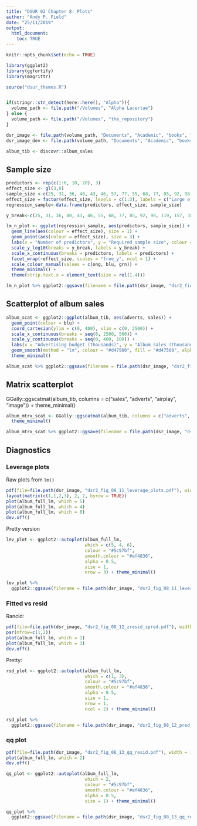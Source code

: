 ```yaml
---
title: "DSUR 02 Chapter 8: Plots"
author: "Andy P. Field"
date: "25/11/2019"
output: 
  html_document:
    toc: TRUE
---
```


```r
knitr::opts_chunk$set(echo = TRUE)

library(ggplot2)
library(ggfortify)
library(magrittr)

source("dsur_themes.R")


if(stringr::str_detect(here::here(), "Alpha")){
  volume_path <- file.path("/Volumes", "Alpha Lacertae")
} else {
  volume_path <- file.path("/Volumes", "the_repository")
}

dsr_image <- file.path(volume_path, "Documents", "Academic", "books", "discovering_statistics", "dsu_r", "dsr_02", "dsr2_docs", "dsr2_images", "dsr2_figures", "dsr2_ch_08_figures")
dsr_image_dev <- file.path(volume_path, "Documents", "Academic", "books", "discovering_statistics", "dsu_r", "dsr_02", "dsr2_docs", "dsr2_images", "dsr2_image_dev", "dsr2_omni_files", "dsr2_omni_dev")

album_tib <- discovr::album_sales


```



## Sample size

```r
predictors <- rep(c(1:6, 10, 20), 3)
effect_size <- gl(3,8)
sample_size <-c(25, 31, 36, 40, 43, 46, 57, 77, 55, 68, 77, 85, 92, 98, 119, 157, 387, 476, 539, 590, 635, 667, 806, 1043)
effect_size = factor(effect_size, levels = c(1:3), labels = c("Large effect", "Medium effect", "Small effect"))
regression_sample<-data.frame(predictors, effect_size, sample_size)

y_break<-c(25, 31, 36, 40, 43, 46, 55, 68, 77, 85, 92, 98, 119, 157, 387, 476, 539, 590, 635, 667, 806, 1043)

lm_n_plot <- ggplot(regression_sample, aes(predictors, sample_size)) +
  geom_line(aes(colour = effect_size), size = 1) +
  geom_point(aes(colour = effect_size), size = 3) +
  labs(x = "Number of predictors", y = "Required sample size", colour = "Effect size") +
  scale_y_log10(breaks = y_break, labels = y_break) + 
  scale_x_continuous(breaks = predictors, labels = predictors) + 
  facet_wrap(~effect_size, scales = "free_y", ncol = 1) + 
  scale_colour_manual(values = c(ong, blu, grn)) +
  theme_minimal() +
  theme(strip.text.x = element_text(size = rel(1.4)))

lm_n_plot %>% ggplot2::ggsave(filename = file.path(dsr_image, "dsr2_fig_08_08_sample_size.pdf"), width = 20, height = 25, unit = "cm")
```

## Scatterplot of album sales

```r

album_scat <- ggplot2::ggplot(album_tib, aes(adverts, sales)) +
  geom_point(colour = blu) +
  coord_cartesian(ylim = c(0, 400), xlim = c(0, 2500)) +
  scale_x_continuous(breaks = seq(0, 2500, 500)) +
  scale_y_continuous(breaks = seq(0, 400, 100)) +
  labs(x = "Advertising budget (thousands)", y = "Album sales (thousands)") +
  geom_smooth(method = "lm", colour = "#d47500", fill = "#d47500", alpha = 0.2) +
  theme_minimal()

album_scat %>% ggplot2::ggsave(filename = file.path(dsr_image, "dsr2_fig_08_04_album_scat.pdf"), width = 15, height = 10, unit = "cm")

```

## Matrix scatterplot

GGally::ggscatmat(album_tib, columns = c("sales", "adverts", "airplay", "image")) +
  theme_minimal()
```r
album_mtrx_scat <- GGally::ggscatmat(album_tib, columns = c("adverts", "airplay", "image", "sales")) +
  theme_minimal()

album_mtrx_scat %>% ggplot2::ggsave(filename = file.path(dsr_image, "dsr2_fig_08_10_album_mtrx_scat.pdf"), width = 20, height = 20, unit = "cm")

```

## Diagnostics

### Leverage plots

Raw plots from `lm()`

```r
pdf(file=file.path(dsr_image, "dsr2_fig_08_11_leverage_plots.pdf"), width = 10, height = 10)
layout(matrix(c(1,1,2,3), 2, 2, byrow = TRUE))
plot(album_full_lm, which = 5)
plot(album_full_lm, which = 4)
plot(album_full_lm, which = 6)
dev.off()
```

Pretty version

```r

lev_plot <- ggplot2::autoplot(album_full_lm,
                              which = c(5, 4, 6),
                              colour = "#5c97bf",
                              smooth.colour = "#ef4836",
                              alpha = 0.5,
                              size = 1,
                              nrow = 3) + theme_minimal()

lev_plot %>% 
  ggplot2::ggsave(filename = file.path(dsr_image, "dsr2_fig_08_11_leverage_plots.pdf"), width = 15, height = 20, unit = "cm")
```


### Fitted vs resid

Rancid:

```r
pdf(file=file.path(dsr_image, "dsr2_fig_08_12_zresid_zpred.pdf"), width = 10, height = 5)
par(mfrow=c(1,2))
plot(album_full_lm, which = 1)
plot(album_full_lm, which = 3)
dev.off()
```

Pretty:

```r
rsd_plot <- ggplot2::autoplot(album_full_lm,
                              which = c(1, 3),
                              colour = "#5c97bf",
                              smooth.colour = "#ef4836",
                              alpha = 0.5,
                              size = 1,
                              nrow = 1,
                              ncol = 2) + theme_minimal()

rsd_plot %>%
  ggplot2::ggsave(filename = file.path(dsr_image, "dsr2_fig_08_12_pred_resid.pdf"), width = 10, height = 15, unit = "cm")
```


### qq plot

```r
pdf(file=file.path(dsr_image, "dsr2_fig_08_13_qq_resid.pdf"), width = 10, height = 7)
plot(album_full_lm, which = 2)
dev.off()
```

```r
qq_plot <- ggplot2::autoplot(album_full_lm,
                              which = 2,
                              colour = "#5c97bf",
                              smooth.colour = "#ef4836",
                              alpha = 0.5,
                              size = 1) + theme_minimal()

qq_plot %>%
  ggplot2::ggsave(filename = file.path(dsr_image, "dsr2_fig_08_13_qq_resid.pdf"), width = 10, height = 7, unit = "cm")
```


